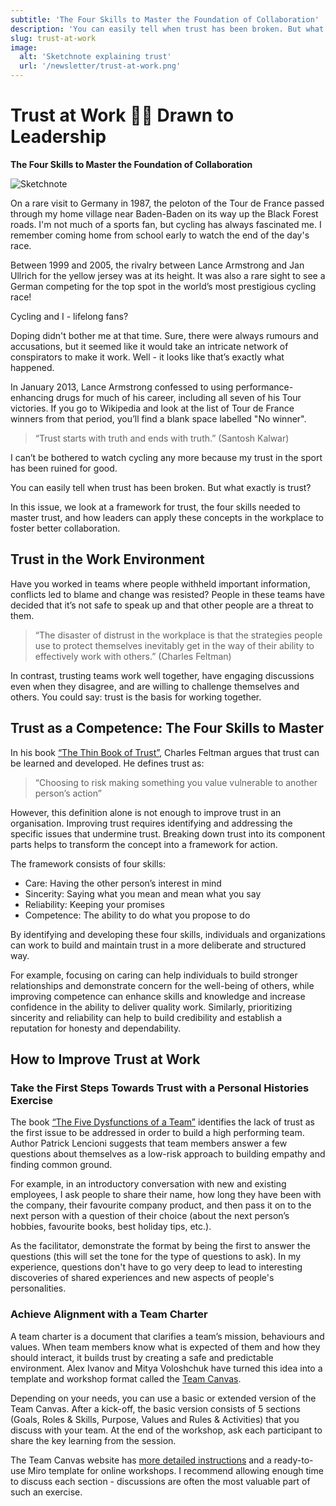 ```yaml
---
subtitle: 'The Four Skills to Master the Foundation of Collaboration'
description: 'You can easily tell when trust has been broken. But what exactly is trust? In this issue, we look at a framework for trust, the four skills needed to master trust, and how leaders can apply these concepts in the workplace to foster better collaboration.'
slug: trust-at-work
image:
  alt: 'Sketchnote explaining trust'
  url: '/newsletter/trust-at-work.png'
---
```


# Trust at Work ✍🏻 Drawn to Leadership

**The Four Skills to Master the Foundation of Collaboration**

![Sketchnote](/newsletter/trust-at-work.png 'Sketchnote')

On a rare visit to Germany in 1987, the peloton of the Tour de France passed through my home village near Baden-Baden on its way up the Black Forest roads. I'm not much of a sports fan, but cycling has always fascinated me. I remember coming home from school early to watch the end of the day's race.

Between 1999 and 2005, the rivalry between Lance Armstrong and Jan Ullrich for the yellow jersey was at its height. It was also a rare sight to see a German competing for the top spot in the world’s most prestigious cycling race!

Cycling and I - lifelong fans?

Doping didn't bother me at that time. Sure, there were always rumours and accusations, but it seemed like it would take an intricate network of conspirators to make it work. Well - it looks like that’s exactly what happened.

In January 2013, Lance Armstrong confessed to using performance-enhancing drugs for much of his career, including all seven of his Tour victories. If you go to Wikipedia and look at the list of Tour de France winners from that period, you’ll find a blank space labelled "No winner".

> “Trust starts with truth and ends with truth.” (Santosh Kalwar)

I can’t be bothered to watch cycling any more because my trust in the sport has been ruined for good.

You can easily tell when trust has been broken. But what exactly is trust?

In this issue, we look at a framework for trust, the four skills needed to master trust, and how leaders can apply these concepts in the workplace to foster better collaboration.

<SubscribeBox />

## Trust in the Work Environment

Have you worked in teams where people withheld important information, conflicts led to blame and change was resisted? People in these teams have decided that it’s not safe to speak up and that other people are a threat to them.

> “The disaster of distrust in the workplace is that the strategies people use to protect themselves inevitably get in the way of their ability to effectively work with others.” (Charles Feltman)

In contrast, trusting teams work well together, have engaging discussions even when they disagree, and are willing to challenge themselves and others. You could say: trust is the basis for working together.

## Trust as a Competence: The Four Skills to Master

In his book [“The Thin Book of Trust”](https://www.goodreads.com/en/book/show/7013813), Charles Feltman argues that trust can be learned and developed. He defines trust as:

> “Choosing to risk making something you value vulnerable to another person’s action”

However, this definition alone is not enough to improve trust in an organisation. Improving trust requires identifying and addressing the specific issues that undermine trust. Breaking down trust into its component parts helps to transform the concept into a framework for action.

The framework consists of four skills:

- Care: Having the other person’s interest in mind
- Sincerity: Saying what you mean and mean what you say
- Reliability: Keeping your promises
- Competence: The ability to do what you propose to do

By identifying and developing these four skills, individuals and organizations can work to build and maintain trust in a more deliberate and structured way.

For example, focusing on caring can help individuals to build stronger relationships and demonstrate concern for the well-being of others, while improving competence can enhance skills and knowledge and increase confidence in the ability to deliver quality work. Similarly, prioritizing sincerity and reliability can help to build credibility and establish a reputation for honesty and dependability.

## How to Improve Trust at Work

### Take the First Steps Towards Trust with a Personal Histories Exercise

The book [“The Five Dysfunctions of a Team”](https://www.goodreads.com/en/book/show/21343) identifies the lack of trust as the first issue to be addressed in order to build a high performing team. Author Patrick Lencioni suggests that team members answer a few questions about themselves as a low-risk approach to building empathy and finding common ground.

For example, in an introductory conversation with new and existing employees, I ask people to share their name, how long they have been with the company, their favourite company product, and then pass it on to the next person with a question of their choice (about the next person’s hobbies, favourite books, best holiday tips, etc.).

As the facilitator, demonstrate the format by being the first to answer the questions (this will set the tone for the type of questions to ask). In my experience, questions don't have to go very deep to lead to interesting discoveries of shared experiences and new aspects of people's personalities.

### Achieve Alignment with a Team Charter

A team charter is a document that clarifies a team’s mission, behaviours and values. When team members know what is expected of them and how they should interact, it builds trust by creating a safe and predictable environment. Alex Ivanov and Mitya Voloshchuk have turned this idea into a template and workshop format called the [Team Canvas](https://theteamcanvas.com).

Depending on your needs, you can use a basic or extended version of the Team Canvas. After a kick-off, the basic version consists of 5 sections (Goals, Roles & Skills, Purpose, Values and Rules & Activities) that you discuss with your team. At the end of the workshop, ask each participant to share the key learning from the session.

The Team Canvas website has [more detailed instructions](https://theteamcanvas.com/learn/) and a ready-to-use Miro template for online workshops. I recommend allowing enough time to discuss each section - discussions are often the most valuable part of such an exercise.
